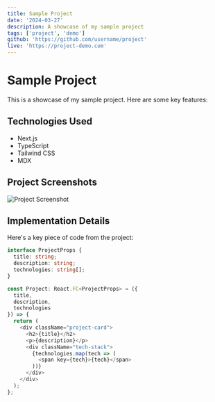 ```yaml
---
title: Sample Project
date: '2024-03-27'
description: A showcase of my sample project
tags: ['project', 'demo']
github: 'https://github.com/username/project'
live: 'https://project-demo.com'
---
```


# Sample Project

This is a showcase of my sample project. Here are some key features:

## Technologies Used

- Next.js
- TypeScript
- Tailwind CSS
- MDX

## Project Screenshots

![Project Screenshot](/images/project-screenshot.png)

## Implementation Details

Here's a key piece of code from the project:

```typescript
interface ProjectProps {
  title: string;
  description: string;
  technologies: string[];
}

const Project: React.FC<ProjectProps> = ({
  title,
  description,
  technologies
}) => {
  return (
    <div className="project-card">
      <h2>{title}</h2>
      <p>{description}</p>
      <div className="tech-stack">
        {technologies.map(tech => (
          <span key={tech}>{tech}</span>
        ))}
      </div>
    </div>
  );
};
